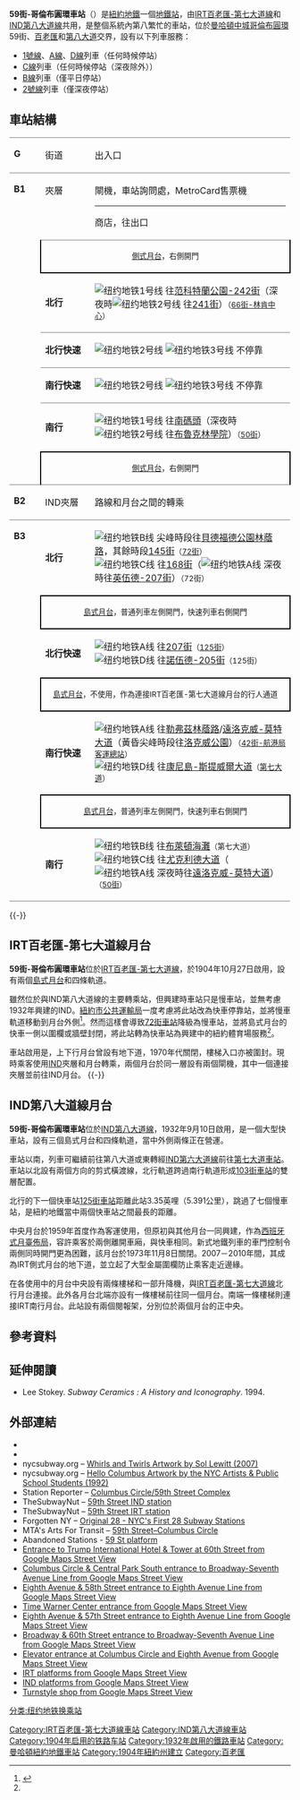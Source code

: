 {{NoteTA
|1=zh-hans:环岛;zh-tw:圓環;zh-hk:迴旋處;
}}
{{Infobox NYCS
| name = 59街-哥倫布圓環<br />{{lang|en|59th Street–Columbus Circle}}
| type = complex
| bg_color = black
| image = BwyWalk0505 StationColumbusCircle.jpg
| image_caption = 哥倫布圓環北側車站入口
| address = 紐約州紐約市曼哈頓區西59街，第八大道及百老匯
| service = Columbus Circle
| service_header = Columbus Circle header
| connection = {{bus icon}} '''[[MTA區域巴士營運|NYCT巴士]]'''：M5、M7、M10、M12、M20、M104<br>{{bus icon}} '''[[MTA區域巴士營運|MTA巴士]]'''：BxM2
| division = IRT/IND
| line = [[IND第八大道線|IND第八大道線]]<br>[[IRT百老匯-第七大道線|IRT百老匯-第七大道線]]
| borough = [[曼哈頓|曼哈頓]]
| locale = [[哥倫布圓環|哥倫布圓環]]，[[曼哈頓中城|曼哈頓中城]]
| coordinates = {{coord|40.767997|-73.981934|region:US|display=inline,title}}
| open_date = {{start date and age|1948|07|01}}<ref name=higher>[[紐約時報|The New York Times]], [http://select.nytimes.com/gst/abstract.html?res=F10610FB395A157B93C2AA178DD85F4C8485F9 Transfer Points Under Higher Fare] {{Wayback|url=http://select.nytimes.com/gst/abstract.html?res=F10610FB395A157B93C2AA178DD85F4C8485F9 |date=20131016193332 }}, June 30, 1948, page 19</ref>
| levels = 2層
| passengers = 23,203,443（車站複合）<ref name="2016-rider">{{NYCS const|riderref}}</ref>
| accessible = yes
| acc_note =
| pass_year = 2016
| pass_percent = -0.4
| rank = 8
| wifi = yes
| code = 614
| legend = {{NYCS infobox legend|allexceptnights}}{{NYCS infobox legend|alltimes}}{{NYCS infobox legend|nightsonly}}{{NYCS infobox legend|weekdaysonly}}
}}
'''59街-哥倫布圓環車站'''（{{lang-en|59th Street - Columbus Circle station}}）是[[紐約地鐵|紐約地鐵]]一個[[地鐵站|地鐵站]]，由[[IRT百老匯-第七大道線|IRT百老匯-第七大道線]]和[[IND第八大道線|IND第八大道線]]共用，是整個系統內第八繁忙的車站，位於[[曼哈頓中城|曼哈頓中城]][[哥倫布圓環|哥倫布圓環]]59街、[[百老匯|百老匯]]和[[第八大道_(曼哈頓)|第八大道]]交界，設有以下列車服務：
* [[紐約地鐵1號線|1號線]]、[[紐約地鐵A線|A線]]、[[紐約地鐵D線|D線]]列車（任何時候停站）
* [[紐約地鐵C線|C線]]列車（任何時候停站（深夜除外））
* [[紐約地鐵B線|B線]]列車（僅平日停站）
* [[紐約地鐵2號線|2號線]]列車（僅深夜停站）

== 車站結構 ==
{| border="0" cellspacing="0" cellpadding="3"
| style="border-bottom:solid 1px gray;border-top:solid 1px gray;vertical-align:top;" width="50" |'''G'''
| style="border-top:solid 1px gray;border-bottom:solid 1px gray;vertical-align:top;" width="100" |街道
| style="border-top:solid 1px gray;border-bottom:solid 1px gray;vertical-align:top;" width="500" |出入口
|-
|width=50 style="vertical-align:top;" rowspan=7|'''B1'''
|width=100 style="vertical-align:top;"|夾層
|width=500 style="vertical-align:top;"|閘機，車站詢問處，MetroCard售票機<hr>商店，往出口<br>{{NYCS Platform Layout access}}
|-
|style="border-top:solid 1px gray;border-right:solid 2px black;border-left:solid 2px black;border-bottom:solid 2px black;text-align:center;" colspan=2|<small>[[側式月台|側式月台]]，右側開門 {{access icon}}</small>
|-
|width=100|<span style="color:#{{NYCS color|red}}">'''北行'''</span>
|width=500|{{arrow|L}} [[File:NYCS-bull-trans-1.svg|纽约地铁1号线]] 往[[范科特蘭公園-242街車站_(IRT百老匯-第七大道線)|范科特蘭公園-242街]]（深夜時[[File:NYCS-bull-trans-2.svg|纽约地铁2号线]] 往[[威克菲爾德-241街車站_(IRT白原路線)|241街]]）<small>（[[66街-林肯中心車站_(IRT百老匯-第七大道線)|66街-林肯中心]]）</small>
|-
|style="border-top:solid 1px gray;"|<span style="color:#{{NYCS color|red}}">'''北行快速'''</span>
|style="border-top:solid 1px gray;"|{{arrow|L}} [[File:NYCS-bull-trans-2.svg|纽约地铁2号线]] [[File:NYCS-bull-trans-3.svg|纽约地铁3号线]] 不停靠
|-
|style="border-top:solid 1px gray;"|<span style="color:#{{NYCS color|red}}">'''南行快速'''</span>
|style="border-top:solid 1px gray;"|{{arrow|R}} [[File:NYCS-bull-trans-2.svg|纽约地铁2号线]] [[File:NYCS-bull-trans-3.svg|纽约地铁3号线]] 不停靠
|-
|style="border-top:solid 1px gray;"|<span style="color:#{{NYCS color|red}}">'''南行'''</span>
|style="border-top:solid 1px gray;"|{{arrow|R}} [[File:NYCS-bull-trans-1.svg|纽约地铁1号线]] 往[[南碼頭車站_(IRT百老匯-第七大道線)|南碼頭]]（深夜時[[File:NYCS-bull-trans-2.svg|纽约地铁2号线]] 往[[夫拉特布殊大道-布魯克林學院車站_(IRT諾斯特蘭大道線)|布魯克林學院]]）<small>（[[50街車站_(IRT百老匯-第七大道線)|50街]]）</small>
|-
|style="border-bottom:solid 0px gray;border-top:solid 2px black;border-right:solid 2px black;border-left:solid 2px black;text-align:center;" colspan=2|<small>[[側式月台|側式月台]]，右側開門 {{access icon}}</small>
|-
|style="border-bottom:solid 0px gray;border-top:solid 1px gray;vertical-align:top;" width=50 |'''B2'''
|style="border-bottom:solid 0px gray;border-top:solid 1px gray;vertical-align:top;" width=100 |IND夾層
|style="border-bottom:solid 0px gray;border-top:solid 1px gray;vertical-align:top;" width=500 |路線和月台之間的轉乘
|-
|style="border-bottom:solid 1px gray;border-top:solid 1px gray;vertical-align:top;" rowspan=7 |'''B3'''
|style="border-bottom:solid 0px gray;border-top:solid 1px gray;" width="100" |'''北行'''
|style="border-bottom:solid 0px gray;border-top:solid 1px gray;" width="500" |{{arrow|L}} [[File:NYCS-bull-trans-B.svg|纽约地铁B线]] 尖峰時段往[[貝德福德公園林蔭路車站_(IND匯集線)|貝德福德公園林蔭路]]，其餘時段[[145街車站_(IND第八大道線)|145街]]<small>（[[72街車站_(IND第八大道線)|72街]]）</small><br />{{arrow|L}} [[File:NYCS-bull-trans-C.svg|纽约地铁C线]] 往[[168街車站_(IND第八大道線)|168街]]（[[File:NYCS-bull-trans-A.svg|纽约地铁A线]] 深夜時往[[英伍德-207街車站_(IND第八大道線)|英伍德-207街]]）<small>（72街）</small>
|-
|style="border-top:solid 2px black;border-right:solid 2px black;border-left:solid 2px black;border-bottom:solid 2px black;text-align:center;" colspan="2"|<small>[[島式月台|島式月台]]，普通列車左側開門，快速列車右側開門 {{access icon}}</small>
|-
|'''北行快速'''
|{{arrow|L}} [[File:NYCS-bull-trans-A.svg|纽约地铁A线]] 往[[英伍德-207街車站_(IND第八大道線)|207街]]<small>（[[125街車站_(IND第八大道線)|125街]]）</small><br>{{arrow|L}} [[File:NYCS-bull-trans-D.svg|纽约地铁D线]] 往[[諾伍德-205街車站_(IND匯集線)|諾伍德-205街]]<small>（125街）</small>
|-
|style="border-top:solid 2px black;border-right:solid 2px black;border-left:solid 2px black;border-bottom:solid 2px black;text-align:center;" colspan="2" |<small>[[島式月台|島式月台]]，不使用，作為連接IRT百老匯-第七大道線月台的行人通道</small>
|-
|'''南行快速'''
|{{arrow|R}} [[File:NYCS-bull-trans-A.svg|纽约地铁A线]] 往[[臭氧公園-勒弗茲林蔭路車站_(IND福爾頓街線)|勒弗茲林蔭路]]/[[遠洛克威-莫特大道車站_(IND洛克威線)|遠洛克威-莫特大道]]（黃昏尖峰時段往[[洛克威公園-海灘116街車站_(IND洛克威線)|洛克威公園]]）<small>（[[時報廣場-42街/航港局客運總站車站|42街-航港局客運總站]]）</small><br />{{arrow|R}} [[File:NYCS-bull-trans-D.svg|纽约地铁D线]] 往[[康尼島-斯提威爾大道車站|康尼島-斯提威爾大道]]<small>（[[第七大道車站_(IND皇后大道線)|第七大道]]）</small>
|-
|style="border-top:solid 2px black;border-right:solid 2px black;border-left:solid 2px black;border-bottom:solid 2px black;text-align:center;" colspan="2"|<small>[[島式月台|島式月台]]，普通列車左側開門，快速列車右側開門 {{access icon}}</small>
|-
| style="border-bottom:solid 1px gray;" |'''南行'''
| style="border-bottom:solid 1px gray;" |{{arrow|R}} [[File:NYCS-bull-trans-B.svg|纽约地铁B线]] 往[[布萊頓海灘車站_(BMT布萊頓線)|布萊頓海灘]]<small>（第七大道）</small><br />{{arrow|R}} [[File:NYCS-bull-trans-C.svg|纽约地铁C线]] 往[[尤克利德大道車站_(IND福爾頓街線)|尤克利德大道]]（[[File:NYCS-bull-trans-A.svg|纽约地铁A线]] 深夜時往[[遠洛克威-莫特大道車站_(IND洛克威線)|遠洛克威-莫特大道]]）<small>（[[50街車站_(IND第八大道線)|50街]]）</small>
|}
{{-}}

== IRT百老匯-第七大道線月台 ==
{{Infobox NYCS
| name = 59街-哥倫布圓環<br />{{lang|en|59th Street–Columbus Circle}}
| accessible = yes
| image = Columbus Circle IRT 004.JPG
| image_caption = 上城月台
| bg_color = #E20F00
| division = IRT
| line = [[IRT百老匯-第七大道線|IRT百老匯-第七大道線]]
| service = Broadway-Seventh local
| platforms = 2個[[側式月台|側式月台]]
| tracks = 4條
| structure = 地下
| open_date = {{start date and age|1904|10|27}}<ref name=145th>[[New_York_Times|New York Times]], [http://www.nycsubway.org/articles/nytimes-1904-dayoneopen.html Our Subway Open: 150,000 Try It] {{Wayback|url=http://www.nycsubway.org/articles/nytimes-1904-dayoneopen.html |date=20110629071427 }}, October 28, 1904</ref>
| wifi = yes
| code = 315
| next_north = {{NYCS next | station=66街-林肯中心 | line=IRT百老匯-第七大道線 | service=Broadway-Seventh local}}
| next_south = {{NYCS next | station=50街 | line=IRT百老匯-第七大道線 | service=Broadway-Seventh local}}
| next_north_acc = {{NYCS next | station=66街-林肯中心 | line=IRT百老匯-第七大道線 | service=Broadway-Seventh local}}
| next_south_acc = {{NYCS next | station=時報廣場-42街 | line=IRT百老匯-第七大道線 | service=Broadway-Seventh}}
| legend = {{NYCS infobox legend|alltimes}}{{NYCS infobox legend|nightsonly}}
| embedded = <hr>{{Infobox NRHP
  | embed = yes
  | name = 59街-哥倫布圓環 (IRT)
  | added = 2004年9月17日
  | mpsub = 紐約市地鐵系統MPS
  | refnum = 04001015<ref name="focus">{{Cite web |url=http://nrhp.focus.nps.gov |title=NPS Focus |work=National Register of Historic Places |publisher=[[National_Park_Service|National Park Service]] |accessdate=November 6, 2011 |archive-date=2008-07-25 |archive-url=https://web.archive.org/web/20080725123211/http://nrhp.focus.nps.gov/ |dead-url=no }}</ref>
  }}
}}
{{Stack|float=right|
{{Routemap
|title=軌道配置圖
|title-bg=#{{NYCS color|1}}
|style=margin-left:10px;margin-top:10px;float:right;
|legend =track
|map=
utSTR!~MFADEg\utSTR!~MFADEg\utSTR!~MFADEg\utSTR!~MFADEg ~~ ~~ ~~往[[66街-林肯中心車站_(IRT百老匯-第七大道線)|66街]]
utSTRf\utSTR\utSTR\utSTRg
utSTR+BSr\utSTR\utSTR\utSTR+BSl
utSTR+BSr\utSTR\utSTR\utSTR+BSl
utSTR+BSr\utSTR\utSTR\utSTR+BSl
utSTR+BSr\utSTR\utSTR\utSTR+BSl
utSTRf\utSTR\utSTR\utSTRg
utSTR!~MFADEf\utSTR!~MFADEf\utSTR!~MFADEf\utSTR!~MFADEf ~~ ~~ ~~往[[50街車站_(IRT百老匯-第七大道線)|50街]]
}}
}}
'''59街-哥倫布圓環車站'''位於[[IRT百老匯-第七大道線|IRT百老匯-第七大道線]]，於1904年10月27日啟用，設有兩個[[島式月台|島式月台]]和四條軌道。

雖然位於與IND第八大道線的主要轉乘站，但興建時車站只是慢車站，並無考慮1932年興建的IND。[[紐約市公共運輸局|紐約市公共運輸局]]一度考慮將此站改為快車停靠站，並將慢車軌道移動到月台外側<ref name="Authority 1953">{{Cite book|url=https://books.google.com/books?id=XZDVAAAAMAAJ&dq=%2275th+Avenue%22+%22IND%22&focus=searchwithinvolume&q=%22the+lengthening%22|title=Report|last=Authority|first=New York City Transit|date=1953|publisher=|year=|isbn=|location=|pages=|language=en|quote=|via=}}</ref>。然而這樣會導致[[72街車站_(IRT百老匯-第七大道線)|72街車站]]降級為慢車站，並將島式月台的快車一側以圍欄或牆壁封閉，將此站轉為快車站為興建中的紐約體育場服務<ref name="Authority 1953"/>。

車站啟用是，上下行月台曾設有地下道，1970年代關閉，樓梯入口亦被圍封。現時乘客使用[[獨立地鐵系統|IND]]夾層和月台轉乘，兩個月台於同一層設有兩個閘機，其中一個連接夾層並前往IND月台。
{{-}}

== IND第八大道線月台 ==
{{Infobox NYCS
| name = 59街-哥倫布圓環<br />{{lang|en|59th Street – Columbus Circle}}
| accessible = yes
| bg_color = #11117D
| bg_color_2 = #FF6E1A
| image = 59th Street - Columbus Circle Platform.JPG
| image_caption =
| division = IND
| line = [[IND第八大道線|IND第八大道線]]
| service = Eighth center
| platforms = 3個[[島式月台|島式月台]]（2個使用中）<br>[[跨月台轉乘|跨月台轉乘]]
| tracks = 4條
| structure = 地下
| open_date = {{start date and age|1932|09|10}}<ref name=Chambers>[[紐約時報|紐約時報]], List of the 28 Stations on the New Eighth Ave Line, September 10, 1932, page 6</ref>
| wifi = yes
| code = 161
| next_north = {{NYCS next | type=普通 | line=IND第八大道線 | station=72街 | service=Eighth center local}}<br>{{NYCS next | type=快速 | line=IND第八大道線 | station=125街 | service=Eighth center express}}
| next_south = {{NYCS next | type=第八大道線普通 | line=IND第八大道線 | station=50街 | service=Eighth 50th local}}<br>{{NYCS next | type=第八大道線快速 | line=IND第八大道線 | station=42街-航港局客運總站 | service=Eighth 50th express}}<br>{{NYCS next | type=第六大道線 | station=第七大道 | line=IND第六大道線 | service=Sixth north}}
| next_north_acc = {{NYCS next | station=125街 | line=IND第八大道線 | service=Eighth center}}
| next_south_acc = {{NYCS next | type=經第八大道線普通 | line=IND第八大道線 | station=50街 | service=Eighth 50th local}}（只限南行）<br>{{NYCS next | type=經第八大道線快速 | line=IND第八大道線 | station=42街-航港局客運總站 | service=Eighth 50th express}}<br>{{NYCS next | type=經第六大道線 | line=IND第六大道線 | station=47-50街-洛克斐勒中心 | service=Sixth 53rd}}
| legend = {{NYCS infobox legend|allexceptnights}}{{NYCS infobox legend|alltimes}}{{NYCS infobox legend|nightsonly}}{{NYCS infobox legend|weekdaysonly}}
}}
{{Stack|float=right|
{{Routemap
|title=軌道配置圖
|title-bg=#{{NYCS color|default}};{{linear-gradient|left|#{{NYCS color|Eighth}}, #{{NYCS color|Sixth}}}}
|title-color=white
|legend =track
|map=
utSTR!~MFADEg\utSTR!~MFADEg ~~ ~~ ~~往[[125街車站_(IND第八大道線)|125街]]
utSTR!~MFADEg\utSTR\utSTR\utSTR!~MFADEg ~~ ~~ ~~往[[72街車站_(IND第八大道線)|72街]]
utSTRf\utSTRf\utSTRg\utSTRg
utABZg2\utSTR!~utSTRc3\utSTR\utSTR
utSTR!~utSTRc1\utABZg+4\utSTR\utSTR
utSTR\utABZg2\utSTR!~utSTRc3\utSTR
utSTR\utSTR!~utSTRc1\utABZg+4\utSTR
utSTR!~utSTRc2\utABZg3\utABZg2\utABZg3
utABZg+1\utSTR!~utSTRc4\utABZg+1\utABZg+4
utSTR+BSl\utSTR+BSr!~uetSTR+BSl\utSTR+BSl!~uetSTR+BSr\utSTR+BSr
utSTR+BSl\utSTR+BSr!~uetSTR+BSl\utSTR+BSl!~uetSTR+BSr\utSTR+BSr
utSTR+BSl\utSTR+BSr!~uetSTR+BSl\utSTR+BSl!~uetSTR+BSr\utSTR+BSr
utSTR+BSl\utSTR+BSr!~uetSTR+BSl\utSTR+BSl!~uetSTR+BSr\utSTR+BSr
utSTRc2\utABZg3!~utSTRc2\utABZg3\utABZg2\utABZg2!~utSTRc3\utSTRc3
utSTR+1\utABZg+1!~utSTRc4\utSTR!~utSTRc4\utSTR!~utSTRc1\utABZg+4!~utSTRc1\utSTR+4
utSTR\utSTRf\utSTR\utSTR\utSTRg\utSTR
utSTRf\utSTR!~MFADEf\utSTRf\utSTRg\utSTR!~MFADEf\utSTRg  ~~ ~~ ~~往[[第七大道車站_(IND皇后林蔭路線)|7大道-53街]]
utSTR!~MFADEf\\utSTR\utSTR\\utSTR!~MFADEf ~~ ~~ ~~往[[50街車站_(IND第八大道線)|50街]]
utSTR!~MFADEf\utSTR!~MFADEf ~~ ~~ ~~往[[時報廣場-42街/航港局客運總站車站|42街-航港局客運總站]]
}}
}}
'''59街-哥倫布圓環車站'''位於[[IND第八大道線|IND第八大道線]]，1932年9月10日啟用，是一個大型快車站，設有三個島式月台和四條軌道，當中外側兩條正在營運。

車站以南，列車可繼續前往第八大道或東轉經[[IND第六大道線|IND第六大道線]]前往[[第七大道車站_(IND第六大道線)|第七大道車站]]。車站以北設有兩個方向的剪式橫渡線，北行軌道跨過南行軌道形成[[103街車站_(IND第八大道線)|103街車站]]的雙層配置。

北行的下一個快車站[[125街車站_(IND第八大道線)|125街車站]]距離此站3.35英哩（5.391公里），跳過了七個慢車站，是紐約地鐵當中兩個快車站之間最長的距離。

中央月台於1959年首度作為客運使用，但原初與其他月台一同興建，作為[[西班牙式月臺佈局|西班牙式月臺佈局]]，容許乘客於兩側離開車廂，與快車相同。新式地鐵列車的車門控制令兩側同時開門更為困難，該月台於1973年11月8日關閉。2007－2010年間，其成為IRT側式月台的地下道，並立起了大型金屬圍欄防止乘客走近邊緣。

在各使用中的月台中央設有兩條樓梯和一部升降機，與[[IRT百老匯-第七大道線|IRT百老匯-第七大道線]]北行月台連接。此外各月台北端亦設有一條樓梯前往同一個月台。南端一條樓梯則連接IRT南行月台。此站設有兩個閱報架，分別位於兩個月台的正中央。
== 參考資料 ==
{{Reflist}}

== 延伸閱讀 ==
* Lee Stokey. ''Subway Ceramics : A History and Iconography''. 1994. {{ISBN|978-0-9635486-1-0}}

== 外部連結 ==
{{Commons category|59th Street – Columbus Circle (New York City Subway)}}
* {{NYCS ref|http://www.nycsubway.org/perl/stations?6:3137|IRT West Side Line|59th Street/Columbus Circle}}
* {{NYCS ref|http://www.nycsubway.org/perl/stations?7:316|IND 8th Avenue|59th Street/Columbus Circle}}
* nycsubway.org – [http://www.nycsubway.org/perl/artwork_show?200 Whirls and Twirls Artwork by Sol Lewitt (2007)]{{Wayback|url=http://www.nycsubway.org/perl/artwork_show?200 |date=20200918175803 }}
* nycsubway.org – [http://www.nycsubway.org/perl/artwork_show?161 Hello Columbus Artwork by the NYC Artists & Public School Students (1992)]{{Wayback|url=http://www.nycsubway.org/perl/artwork_show?161 |date=20200918170758 }}
* Station Reporter – [https://web.archive.org/web/20070315000207/http://www.stationreporter.net/columbus.htm Columbus Circle/59th Street Complex]
* TheSubwayNut – [http://subwaynut.com/ct/59a/index.php 59th Street IND station]{{Wayback|url=http://subwaynut.com/ct/59a/index.php |date=20170608114259 }}
* TheSubwayNut – [http://subwaynut.com/ct/59n1_downtown/index.php 59th Street IRT station]{{Wayback|url=http://subwaynut.com/ct/59n1_downtown/index.php |date=20170615150553 }}
* Forgotten NY – [http://forgotten-ny.com/2006/01/the-original-28-part-2-a-look-at-the-artwork-from-the-nycs-first-28-stations-opened-october-27-1904/ Original 28 - NYC's First 28 Subway Stations]{{Wayback|url=http://forgotten-ny.com/2006/01/the-original-28-part-2-a-look-at-the-artwork-from-the-nycs-first-28-stations-opened-october-27-1904/ |date=20181231190927 }} 
* MTA's Arts For Transit – [https://web.archive.org/web/20120927014743/http://mta.info/mta/aft/permanentart/permart.html?agency=nyct&line=1&station=10&xdev=982 59th Street–Columbus Circle]
* Abandoned Stations - [http://www.columbia.edu/~brennan/abandoned/59st.html 59 St platform]{{Wayback|url=http://www.columbia.edu/~brennan/abandoned/59st.html |date=20170517110434 }}
* [https://maps.google.com/maps?f=q&source=s_q&hl=en&q=W+59th+St,+New+York,+10116&sll=37.0625,-95.677068&sspn=34.450489,76.552734&ie=UTF8&cd=1&geocode=FUsLbgIdvDCX-w&split=0&hq=&hnear=W+59th+St,+New+York&ll=40.767997,-73.981032&spn=0.004022,0.013433&z=17&layer=c&cbll=40.768714,-73.981953&panoid=wF3zeDxPsUOauNkm8kuKMw&cbp=12,71.69,,1,2.92 Entrance to Trump International Hotel & Tower at 60th Street from Google Maps Street View]
* [https://maps.google.com/maps?q=Central+Park+South,+New+York,+NY,+United+States&hl=en&ll=40.768549,-73.981462&spn=0.000033,0.019248&sll=40.767802,-73.981429&sspn=0.0052,0.009624&vpsrc=6&t=m&z=16&layer=c&cbll=40.768656,-73.981397&panoid=BHa5KZnOpiIvmUkVnQjomQ&cbp=12,98.75,,0,1.2 Columbus Circle & Central Park South entrance to Broadway-Seventh Avenue Line from Google Maps Street View]
* [https://maps.google.com/maps?q=W+59th+St,+New+York,+10116&hl=en&ll=40.767298,-73.982137&spn=0.005859,0.01133&sll=37.0625,-95.677068&sspn=34.450489,76.552734&geocode=FUsLbgIdvDCX-w&hnear=W+59th+St,+New+York,+10019&layer=c&cbll=40.767336,-73.982236&panoid=1Lw4FcVruf5uuPzQ8gmCVw&cbp=12,63.28,,0,9.38&t=m&z=174 Eighth Avenue & 58th Street entrance to Eighth Avenue Line from Google Maps Street View]
* [https://maps.google.com/maps?q=W+59th+St,+New+York,+10116&hl=en&ll=40.767574,-73.982266&spn=0.000016,0.009624&sll=37.0625,-95.677068&sspn=34.450489,76.552734&geocode=FUsLbgIdvDCX-w&layer=c&cbll=40.767674,-73.9822&panoid=5WPVxAG2p_FYRg8jXReMAQ&cbp=12,263.67,,1,0.61&t=m&z=17&vpsrc=0 Time Warner Center entrance from Google Maps Street View]
* [https://maps.google.com/maps?f=q&source=s_q&hl=en&q=W+59th+St,+New+York,+10116&sll=37.0625,-95.677068&sspn=34.450489,76.552734&ie=UTF8&cd=1&geocode=FUsLbgIdvDCX-w&split=0&hq=&hnear=W+59th+St,+New+York&ll=40.766508,-73.982722&spn=0.000963,0.003358&z=19&layer=c&cbll=40.766695,-73.982884&panoid=8W8szVhd2lFU1-daMYHP9g&cbp=12,163.32,,2,-1.85 Eighth Avenue & 57th Street entrance to Eighth Avenue Line from Google Maps Street View]
* [https://maps.google.com/maps?f=q&source=s_q&hl=en&q=W+59th+St,+New+York,+10116&sll=37.0625,-95.677068&sspn=34.450489,76.552734&ie=UTF8&cd=1&geocode=FUsLbgIdvDCX-w&split=0&hq=&hnear=W+59th+St,+New+York&ll=40.768947,-73.98218&spn=0.003851,0.013433&z=17&layer=c&cbll=40.768851,-73.982176&panoid=rgbM0JY2t414L-Gzhoaecg&cbp=12,125.84,,0,7.16 Broadway & 60th Street entrance to Broadway-Seventh Avenue Line from Google Maps Street View]
* [https://maps.google.com/maps?ll=40.767757,-73.982154&spn=0.002929,0.005665&t=m&z=18&layer=c&cbll=40.767837,-73.982264&panoid=cutH2_VUUvExWRGv9GDAwA&cbp=12,219.74,,2,0.26 Elevator entrance at Columbus Circle and Eighth Avenue from Google Maps Street View]
* [http://www.google.com/maps/@40.7687247,-73.9817207,3a,75y,41.06h,90.52t/data=!3m8!1e1!3m6!1s-TCS_2xSIBac%2FV6uWQ7me-fI%2FAAAAAAAAPiI%2F6v-tPrtOjAgJs4xuIDmHOWps3ZeHcWQOACLIB!2e4!3e11!6s%2F%2Flh4.googleusercontent.com%2F-TCS_2xSIBac%2FV6uWQ7me-fI%2FAAAAAAAAPiI%2F6v-tPrtOjAgJs4xuIDmHOWps3ZeHcWQOACLIB%2Fw203-h100-p-k-no%2F!7i9728!8i4864!4m3!8m2!3m1!1e1!6m1!1e1 IRT platforms from Google Maps Street View] {{Wayback|url=http://www.google.com/maps/@40.7687247,-73.9817207,3a,75y,41.06h,90.52t/data=!3m8!1e1!3m6!1s-TCS_2xSIBac%2FV6uWQ7me-fI%2FAAAAAAAAPiI%2F6v-tPrtOjAgJs4xuIDmHOWps3ZeHcWQOACLIB!2e4!3e11!6s%2F%2Flh4.googleusercontent.com%2F-TCS_2xSIBac%2FV6uWQ7me-fI%2FAAAAAAAAPiI%2F6v-tPrtOjAgJs4xuIDmHOWps3ZeHcWQOACLIB%2Fw203-h100-p-k-no%2F!7i9728!8i4864!4m3!8m2!3m1!1e1!6m1!1e1 |date=20200919012426 }}
* [http://www.google.com/maps/@40.7687313,-73.9817187,3a,75y,4.93h,84.16t/data=!3m7!1e1!3m5!1s-aFAB2eC0xiw%2FV6uV6APIHII%2FAAAAAAAAPok%2F7vIulzJcM9EShsAI-_oGpGUinnwmv41owCLIB!2e4!6s%2F%2Flh5.googleusercontent.com%2F-aFAB2eC0xiw%2FV6uV6APIHII%2FAAAAAAAAPok%2F7vIulzJcM9EShsAI-_oGpGUinnwmv41owCLIB%2Fw203-h100-p-k-no%2F!7i9728!8i4864!4m3!8m2!3m1!1e1!6m1!1e1 IND platforms from Google Maps Street View] {{Wayback|url=http://www.google.com/maps/@40.7687313,-73.9817187,3a,75y,4.93h,84.16t/data=!3m7!1e1!3m5!1s-aFAB2eC0xiw%2FV6uV6APIHII%2FAAAAAAAAPok%2F7vIulzJcM9EShsAI-_oGpGUinnwmv41owCLIB!2e4!6s%2F%2Flh5.googleusercontent.com%2F-aFAB2eC0xiw%2FV6uV6APIHII%2FAAAAAAAAPok%2F7vIulzJcM9EShsAI-_oGpGUinnwmv41owCLIB%2Fw203-h100-p-k-no%2F!7i9728!8i4864!4m3!8m2!3m1!1e1!6m1!1e1 |date=20200918165354 }}
* [http://www.google.com/maps/@40.7669106,-73.9827728,3a,75y,84.25h,86.18t/data=!3m8!1e1!3m6!1s-7I-DrLIUr4g%2FV696XLmLwPI%2FAAAAAAAAQJQ%2FicMcAhEgujojzYCUPmKzcCcX-6oh9uhowCLIB!2e4!3e11!6s%2F%2Flh4.googleusercontent.com%2F-7I-DrLIUr4g%2FV696XLmLwPI%2FAAAAAAAAQJQ%2FicMcAhEgujojzYCUPmKzcCcX-6oh9uhowCLIB%2Fw203-h100-p-k-no%2F!7i9728!8i4864!4m3!8m2!3m1!1e1!6m1!1e1 Turnstyle shop from Google Maps Street View] {{Wayback|url=http://www.google.com/maps/@40.7669106,-73.9827728,3a,75y,84.25h,86.18t/data=!3m8!1e1!3m6!1s-7I-DrLIUr4g%2FV696XLmLwPI%2FAAAAAAAAQJQ%2FicMcAhEgujojzYCUPmKzcCcX-6oh9uhowCLIB!2e4!3e11!6s%2F%2Flh4.googleusercontent.com%2F-7I-DrLIUr4g%2FV696XLmLwPI%2FAAAAAAAAQJQ%2FicMcAhEgujojzYCUPmKzcCcX-6oh9uhowCLIB%2Fw203-h100-p-k-no%2F!7i9728!8i4864!4m3!8m2!3m1!1e1!6m1!1e1 |date=20200918180435 }}
{{紐約地鐵1號線}}
{{紐約地鐵2號線}}
{{紐約地鐵A線}}
{{紐約地鐵B線}}
{{紐約地鐵C線}}
{{紐約地鐵D線}}
{{DEFAULTSORT:59th Street - Columbus Circle}}
[[Category:IRT百老匯-第七大道線車站|Category:IRT百老匯-第七大道線車站]]
[[Category:IND第八大道線車站|Category:IND第八大道線車站]]
[[Category:1904年启用的铁路车站|Category:1904年启用的铁路车站]]
[[Category:1932年啟用的鐵路車站|Category:1932年啟用的鐵路車站]]
[[Category:曼哈頓紐約地鐵車站|Category:曼哈頓紐約地鐵車站]]
[[Category:1904年紐約州建立|Category:1904年紐約州建立]]
[[Category:百老匯|Category:百老匯]]
[[分类:纽约地铁换乘站|分类:纽约地铁换乘站]]